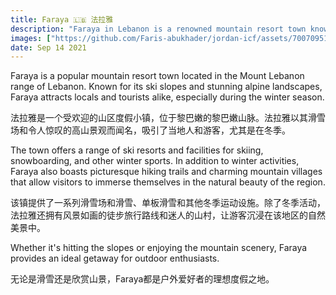 ```yaml
---
title: Faraya 🇱🇧 法拉雅
description: "Faraya in Lebanon is a renowned mountain resort town known for its ski slopes and scenic beauty. \n 黎巴嫩的法拉亚是一个著名的山地度假小镇，以其滑雪场和风景优美而闻名。"
images: ["https://github.com/Faris-abukhader/jordan-icf/assets/70070951/5e0ce43b-57e4-4c67-bcbe-5cc46f96fe09"]
date: Sep 14 2021
---
```


Faraya is a popular mountain resort town located in the Mount Lebanon range of Lebanon. Known for its ski slopes and stunning alpine landscapes, Faraya attracts locals and tourists alike, especially during the winter season.

法拉雅是一个受欢迎的山区度假小镇，位于黎巴嫩的黎巴嫩山脉。法拉雅以其滑雪场和令人惊叹的高山景观而闻名，吸引了当地人和游客，尤其是在冬季。

The town offers a range of ski resorts and facilities for skiing, snowboarding, and other winter sports. In addition to winter activities, Faraya also boasts picturesque hiking trails and charming mountain villages that allow visitors to immerse themselves in the natural beauty of the region.

该镇提供了一系列滑雪场和滑雪、单板滑雪和其他冬季运动设施。除了冬季活动，法拉雅还拥有风景如画的徒步旅行路线和迷人的山村，让游客沉浸在该地区的自然美景中。

Whether it's hitting the slopes or enjoying the mountain scenery, Faraya provides an ideal getaway for outdoor enthusiasts.

无论是滑雪还是欣赏山景，Faraya都是户外爱好者的理想度假之地。


